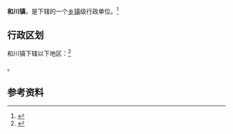{{中国乡级行政区|14/10/26/101/000}}

'''和川镇'''，是{{PRC admin/fullname|14/10/26/101/000|3}}下辖的一个[[乡镇|乡镇]]级行政单位。<ref>{{PRC admin/ref sgc|{{PRC admin/parent|14/10/26/101/000}}}}</ref>

== 行政区划 ==

和川镇下辖以下地区：<ref>{{PRC admin/ref sgc|14/10/26/101/000}}</ref>

{{PRC admin/children|14/10/26/101/000}}。

== 参考资料 ==

{{reflist}}

{{行政区划小作品}}
{{PRC admin/navcat|14/10/26/101/000}}